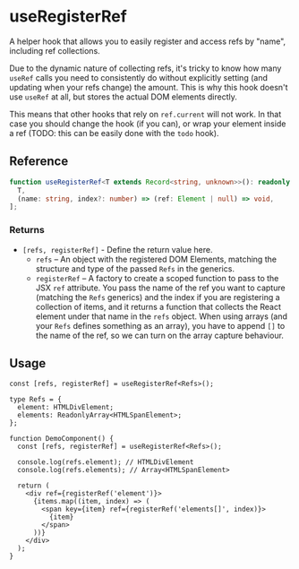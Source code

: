 
<Meta title="Hooks / useRegisterRef" />

# useRegisterRef

A helper hook that allows you to easily register and access refs by "name", including ref
collections.

Due to the dynamic nature of collecting refs, it's tricky to know how many `useRef` calls you need
to consistently do without explicitly setting (and updating when your refs change) the amount. This
is why this hook doesn't use `useRef` at all, but stores the actual DOM elements directly.

This means that other hooks that rely on `ref.current` will not work. In that case you should change
the hook (if you can), or wrap your element inside a ref (TODO: this can be easily done with the
`todo` hook).

## Reference

```ts
function useRegisterRef<T extends Record<string, unknown>>(): readonly [
  T,
  (name: string, index?: number) => (ref: Element | null) => void,
];
```

### Returns

- `[refs, registerRef]` - Define the return value here.
  - `refs` – An object with the registered DOM Elements, matching the structure and type of the
    passed `Refs` in the generics.
  - `registerRef` – A factory to create a scoped function to pass to the JSX `ref` attribute. You
    pass the name of the ref you want to capture (matching the `Refs` generics) and the index if you
    are registering a collection of items, and it returns a function that collects the React element
    under that name in the `refs` object. When using arrays (and your `Refs` defines something as an
    array), you have to append `[]` to the name of the ref, so we can turn on the array capture
    behaviour.

## Usage

```tsx
const [refs, registerRef] = useRegisterRef<Refs>();
```

```tsx
type Refs = {
  element: HTMLDivElement;
  elements: ReadonlyArray<HTMLSpanElement>;
};

function DemoComponent() {
  const [refs, registerRef] = useRegisterRef<Refs>();

  console.log(refs.element); // HTMLDivElement
  console.log(refs.elements); // Array<HTMLSpanElement>

  return (
    <div ref={registerRef('element')}>
      {items.map((item, index) => (
        <span key={item} ref={registerRef('elements[]', index)}>
          {item}
        </span>
      ))}
    </div>
  );
}
```
